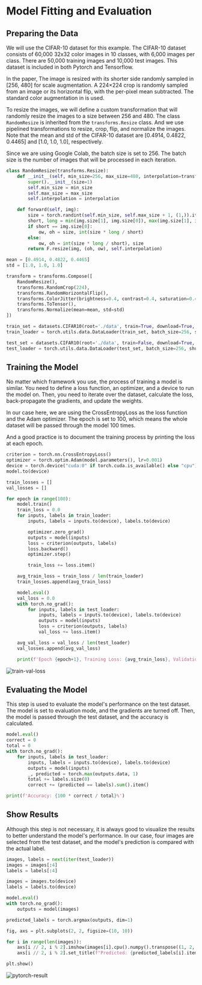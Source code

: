 
# Model Fitting and Evaluation

## Preparing the Data

We will use the CIFAR-10 dataset for this example. The CIFAR-10 dataset consists of 60,000 32x32 color images in 10 classes,
with 6,000 images per class. There are 50,000 training images and 10,000 test images. This dataset is included in both Pytorch and Tensorflow.

In the paper, The image is resized with its shorter side randomly sampled in [256, 480] for scale augmentation.
A 224×224 crop is randomly sampled from an image or its horizontal flip, with the per-pixel mean subtracted.
The standard color augmentation in is used.

To resize the images, we will define a custom transformation that will randomly resize the images to a size between 256 and 480.
The class `RandomResize` is inherited from the `transforms.Resize` class. And we use pipelined transformations to resize, crop, flip, and normalize the images.
Note that the mean and std of the CIFAR-10 dataset are [0.4914, 0.4822, 0.4465] and [1.0, 1.0, 1.0], respectively.

Since we are using Google Colab, the batch size is set to 256. The batch size is the number of images that will be processed in each iteration.

```python
class RandomResize(transforms.Resize):
    def __init__(self, min_size=256, max_size=480, interpolation=transforms.InterpolationMode.BILINEAR):
        super().__init__(size=1)
        self.min_size = min_size
        self.max_size = max_size
        self.interpolation = interpolation

    def forward(self, img):
        size = torch.randint(self.min_size, self.max_size + 1, (1,)).item()
        short, long = min(img.size[1], img.size[0]), max(img.size[1], img.size[0])
        if short == img.size[0]:
            ow, oh = size, int(size * long / short)
        else:
            ow, oh = int(size * long / short), size
        return F.resize(img, (oh, ow), self.interpolation)

mean = [0.4914, 0.4822, 0.4465]
std = [1.0, 1.0, 1.0]

transform = transforms.Compose([
    RandomResize(),
    transforms.RandomCrop(224),
    transforms.RandomHorizontalFlip(),
    transforms.ColorJitter(brightness=0.4, contrast=0.4, saturation=0.4, hue=0.1),
    transforms.ToTensor(),
    transforms.Normalize(mean=mean, std=std)
])

train_set = datasets.CIFAR10(root='./data', train=True, download=True, transform=transform)
train_loader = torch.utils.data.DataLoader(train_set, batch_size=256, shuffle=True)

test_set = datasets.CIFAR10(root='./data', train=False, download=True, transform=transform)
test_loader = torch.utils.data.DataLoader(test_set, batch_size=256, shuffle=False)
```

## Training the Model

No matter which framework you use, the process of training a model is similar. You need to define a loss function, an optimizer, and a device to run the model on.
Then, you need to iterate over the dataset, calculate the loss, back-propagate the gradients, and update the weights.

In our case here, we are using the CrossEntropyLoss as the loss function and the Adam optimizer. The epoch is set to 100, which means
the whole dataset will be passed through the model 100 times.

And a good practice is to document the training process by printing the loss at each epoch.

```python
criterion = torch.nn.CrossEntropyLoss()
optimizer = torch.optim.Adam(model.parameters(), lr=0.001)
device = torch.device("cuda:0" if torch.cuda.is_available() else "cpu")
model.to(device)

train_losses = []
val_losses = []

for epoch in range(100):
    model.train()
    train_loss = 0.0
    for inputs, labels in train_loader:
        inputs, labels = inputs.to(device), labels.to(device)

        optimizer.zero_grad()
        outputs = model(inputs)
        loss = criterion(outputs, labels)
        loss.backward()
        optimizer.step()

        train_loss += loss.item()

    avg_train_loss = train_loss / len(train_loader)
    train_losses.append(avg_train_loss)

    model.eval()
    val_loss = 0.0
    with torch.no_grad():
        for inputs, labels in test_loader:
            inputs, labels = inputs.to(device), labels.to(device)
            outputs = model(inputs)
            loss = criterion(outputs, labels)
            val_loss += loss.item()

    avg_val_loss = val_loss / len(test_loader)
    val_losses.append(avg_val_loss)

    print(f'Epoch {epoch+1}, Training Loss: {avg_train_loss}, Validation Loss: {avg_val_loss}')
```

<div style={{
            display: 'flex',
            justifyContent: 'center',
            alignItems: 'center',
            marginTop: 10,
            marginBottom: 10
        }}>
            <Image src="/train-val-loss.jpg" alt="train-val-loss" width={1000} height={800}/>
</div>

## Evaluating the Model

This step is used to evaluate the model's performance on the test dataset. The model is set to evaluation mode, and the gradients are turned off.
Then, the model is passed through the test dataset, and the accuracy is calculated.

```python
model.eval()
correct = 0
total = 0
with torch.no_grad():
    for inputs, labels in test_loader:
        inputs, labels = inputs.to(device), labels.to(device)
        outputs = model(inputs)
        _, predicted = torch.max(outputs.data, 1)
        total += labels.size(0)
        correct += (predicted == labels).sum().item()

print(f'Accuracy: {100 * correct / total}%')
```

## Show Results

Although this step is not necessary, it is always good to visualize the results to better understand the model's performance.
In our case, four images are selected from the test dataset, and the model's prediction is compared with the actual label.

```python
images, labels = next(iter(test_loader))
images = images[:4]
labels = labels[:4]

images = images.to(device)
labels = labels.to(device)

model.eval()
with torch.no_grad():
    outputs = model(images)

predicted_labels = torch.argmax(outputs, dim=1)

fig, axs = plt.subplots(2, 2, figsize=(10, 10))

for i in range(len(images)):
    axs[i // 2, i % 2].imshow(images[i].cpu().numpy().transpose((1, 2, 0)))
    axs[i // 2, i % 2].set_title(f"Predicted: {predicted_labels[i].item()}, Actual: {labels[i].item()}")

plt.show()
```

<div style={{
            display: 'flex',
            justifyContent: 'center',
            alignItems: 'center',
            marginTop: 10,
            marginBottom: 10
        }}>
            <Image src="/pytorch-result.png" alt="pytorch-result" width={1000} height={800}/>
        </div>

